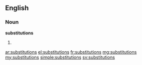 ==English==

===Noun===
'''substitutions'''

# {{plural of|[[substitution]]}}

[[ar:substitutions]]
[[el:substitutions]]
[[fr:substitutions]]
[[mg:substitutions]]
[[my:substitutions]]
[[simple:substitutions]]
[[sv:substitutions]]